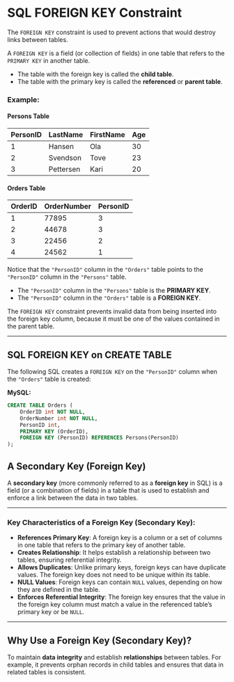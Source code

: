 # SQL FOREIGN KEY Constraint

The `FOREIGN KEY` constraint is used to prevent actions that would destroy links between tables.

A `FOREIGN KEY` is a field (or collection of fields) in one table that refers to the `PRIMARY KEY` in another table.

- The table with the foreign key is called the **child table**.
- The table with the primary key is called the **referenced** or **parent table**.

### Example: 

#### Persons Table

| PersonID | LastName | FirstName | Age |
|----------|----------|-----------|-----|
| 1        | Hansen   | Ola       | 30  |
| 2        | Svendson | Tove      | 23  |
| 3        | Pettersen| Kari      | 20  |

#### Orders Table

| OrderID | OrderNumber | PersonID |
|---------|-------------|----------|
| 1       | 77895       | 3        |
| 2       | 44678       | 3        |
| 3       | 22456       | 2        |
| 4       | 24562       | 1        |

Notice that the `"PersonID"` column in the `"Orders"` table points to the `"PersonID"` column in the `"Persons"` table.

- The `"PersonID"` column in the `"Persons"` table is the **PRIMARY KEY**.
- The `"PersonID"` column in the `"Orders"` table is a **FOREIGN KEY**.

The `FOREIGN KEY` constraint prevents invalid data from being inserted into the foreign key column, because it must be one of the values contained in the parent table.

---

## SQL FOREIGN KEY on CREATE TABLE

The following SQL creates a `FOREIGN KEY` on the `"PersonID"` column when the `"Orders"` table is created:

**MySQL:**

```sql
CREATE TABLE Orders (
    OrderID int NOT NULL,
    OrderNumber int NOT NULL,
    PersonID int,
    PRIMARY KEY (OrderID),
    FOREIGN KEY (PersonID) REFERENCES Persons(PersonID)
);
```

## A Secondary Key (Foreign Key)

A **secondary key** (more commonly referred to as a **foreign key** in SQL) is a field (or a combination of fields) in a table that is used to establish and enforce a link between the data in two tables.

---

###   Key Characteristics of a Foreign Key (Secondary Key):

- **References Primary Key**: A foreign key is a column or a set of columns in one table that refers to the primary key of another table.
- **Creates Relationship**: It helps establish a relationship between two tables, ensuring referential integrity.
- **Allows Duplicates**: Unlike primary keys, foreign keys can have duplicate values. The foreign key does not need to be unique within its table.
- **NULL Values**: Foreign keys can contain `NULL` values, depending on how they are defined in the table.
- **Enforces Referential Integrity**: The foreign key ensures that the value in the foreign key column must match a value in the referenced table’s primary key or be `NULL`.

---

##   Why Use a Foreign Key (Secondary Key)?

To maintain **data integrity** and establish **relationships** between tables. For example, it prevents orphan records in child tables and ensures that data in related tables is consistent.
